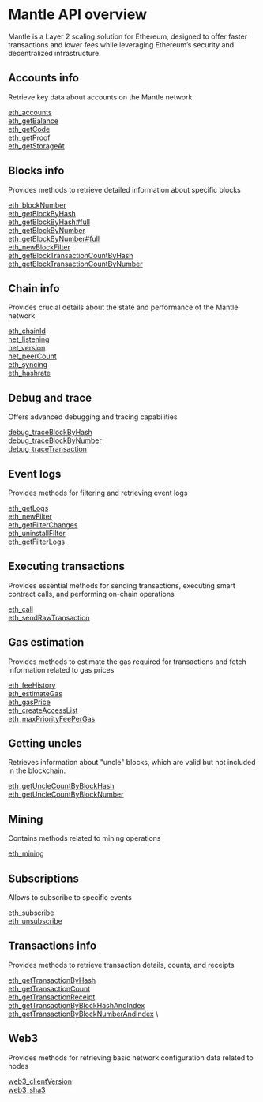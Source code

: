 # Mantle API overview

Mantle is a Layer 2 scaling solution for Ethereum, designed to offer faster transactions and lower fees while leveraging Ethereum’s security and decentralized infrastructure.

## Accounts info

Retrieve key data about accounts on the Mantle network

[eth_accounts](/mantle-api/accountinfo/eth_accounts) \
[eth_getBalance](/mantle-api/accountinfo/eth_getBalance) \
[eth_getCode](/mantle-api/accountinfo/eth_getCode) \
[eth_getProof](/mantle-api/accountinfo/eth_getProof) \
[eth_getStorageAt](/mantle-api/accountinfo/eth_getStorageAt)

## Blocks info

Provides methods to retrieve detailed information about specific blocks

[eth_blockNumber](/mantle-api/blocksinfo/eth_blockNumber) \
[eth_getBlockByHash](/mantle-api/blocksinfo/eth_getBlockByHash) \
[eth_getBlockByHash#full](/mantle-api/blocksinfo/eth_getBlockByHashfull) \
[eth_getBlockByNumber](/mantle-api/blocksinfo/eth_getBlockByNumber) \
[eth_getBlockByNumber#full](/mantle-api/blocksinfo/eth_getBlockByNumberfull) \
[eth_newBlockFilter](/mantle-api/blocksinfo/eth_newBlockFilter) \
[eth_getBlockTransactionCountByHash](/mantle-api/blocksinfo/eth_getBlockTransactionCountByHash) \
[eth_getBlockTransactionCountByNumber](/mantle-api/blocksinfo/eth_getBlockTransactionCountByNumber)

## Chain info

Provides crucial details about the state and performance of the Mantle network

[eth_chainId](/mantle-api/chaininfo/eth_chainId) \
[net_listening](/mantle-api/chaininfo/net_listening) \
[net_version](/mantle-api/chaininfo/net_version) \
[net_peerCount](/mantle-api/chaininfo/net_peerCount) \
[eth_syncing](/mantle-api/chaininfo/eth_syncing) \
[eth_hashrate](/mantle-api/chaininfo/eth_hashrate)

## Debug and trace

Offers advanced debugging and tracing capabilities

[debug_traceBlockByHash](/mantle-api/debugandtrace/debug_traceBlockByHash) \
[debug_traceBlockByNumber](/mantle-api/debugandtrace/debug_traceBlockByNumber) \
[debug_traceTransaction](/mantle-api/debugandtrace/debug_traceTransaction)

## Event logs

Provides methods for filtering and retrieving event logs

[eth_getLogs](/mantle-api/eventlogs/eth_getLogs) \
[eth_newFilter](/mantle-api/eventlogs/eth_newFilter) \
[eth_getFilterChanges](/mantle-api/eventlogs/eth_getFilterChanges) \
[eth_uninstallFilter](/mantle-api/eventlogs/eth_uninstallFilter) \
[eth_getFilterLogs](/mantle-api/eventlogs/eth_getFilterLogs)

## Executing transactions

Provides essential methods for sending transactions, executing smart contract calls, and performing on-chain operations

[eth_call](/mantle-api/executingtransactions/eth_call) \
[eth_sendRawTransaction](/mantle-api/executingtransactions/eth_sendRawTransaction)

## Gas estimation

Provides methods to estimate the gas required for transactions and fetch information related to gas prices

[eth_feeHistory](/mantle-api/gasestimation/eth_feeHistory) \
[eth_estimateGas](/mantle-api/gasestimation/eth_estimateGas) \
[eth_gasPrice](/mantle-api/gasestimation/eth_gasPrice) \
[eth_createAccessList](/mantle-api/gasestimation/eth_createAccessList) \
[eth_maxPriorityFeePerGas](/mantle-api/gasestimation/eth_maxPriorityFeePerGas)

## Getting uncles

Retrieves information about "uncle" blocks, which are valid but not included in the blockchain.

[eth_getUncleCountByBlockHash](/mantle-api/gettinguncles/eth_getUncleCountByBlockHash) \
[eth_getUncleCountByBlockNumber](/mantle-api/gettinguncles/eth_getUncleCountByBlockNumber)

## Mining

Contains methods related to mining operations

[eth_mining](/mantle-api/mining/eth_mining)

## Subscriptions

Allows to subscribe to specific events

[eth_subscribe](/mantle-api/subscriptions/eth_subscribe) \
[eth_unsubscribe](/mantle-api/subscriptions/eth_unsubscribe)

## Transactions info

Provides methods to retrieve transaction details, counts, and receipts

[eth_getTransactionByHash](/mantle-api/transactionsinfo/eth_getTransactionByHash) \
[eth_getTransactionCount](/mantle-api/transactionsinfo/eth_getTransactionCount) \
[eth_getTransactionReceipt](/mantle-api/transactionsinfo/eth_getTransactionReceipt) \
[eth_getTransactionByBlockHashAndIndex](/mantle-api/transactionsinfo/eth_getTransactionByBlockHashAndIndex) \
[eth_getTransactionByBlockNumberAndIndex](/mantle-api/transactionsinfo/eth_getTransactionByBlockNumberAndIndex) \

## Web3

Provides methods for retrieving basic network configuration data related to nodes

[web3_clientVersion](/mantle-api/web3/web3_clientVersion) \
[web3_sha3](/mantle-api/web3/web3_sha3)

